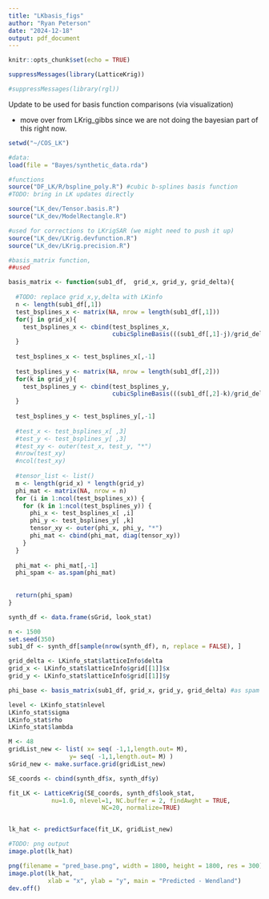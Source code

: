 ---
title: "LKbasis_figs"
author: "Ryan Peterson"
date: "2024-12-18"
output: pdf_document
---

```{r setup, include=FALSE}
knitr::opts_chunk$set(echo = TRUE)
```



```{r}
suppressMessages(library(LatticeKrig))

#suppressMessages(library(rgl))
```

Update to be used for basis function comparisons (via visualization)

- move over from LKrig_gibbs since we are not doing the bayesian part of this right now.

```{r}
setwd("~/COS_LK")

#data:
load(file = "Bayes/synthetic_data.rda") 

#functions
source("DF_LK/R/bspline_poly.R") #cubic b-splines basis function
#TODO: bring in LK updates directly

source("LK_dev/Tensor.basis.R")
source("LK_dev/ModelRectangle.R")

#used for corrections to LKrigSAR (we might need to push it up)
source("LK_dev/LKrig.devfunction.R")
source("LK_dev/LKrig.precision.R")
```



```{r new_functions}

#basis_matrix function,
##used

basis_matrix <- function(sub1_df,  grid_x, grid_y, grid_delta){
  
  #TODO: replace grid_x,y,delta with LKinfo
  n <- length(sub1_df[,1])
  test_bsplines_x <- matrix(NA, nrow = length(sub1_df[,1]))
  for(j in grid_x){
    test_bsplines_x <- cbind(test_bsplines_x,
                             cubicSplineBasis(((sub1_df[,1]-j)/grid_delta)))
  }
  
  test_bsplines_x <- test_bsplines_x[,-1]
  
  test_bsplines_y <- matrix(NA, nrow = length(sub1_df[,2]))
  for(k in grid_y){
    test_bsplines_y <- cbind(test_bsplines_y,
                             cubicSplineBasis(((sub1_df[,2]-k)/grid_delta)))
  }
  
  test_bsplines_y <- test_bsplines_y[,-1]
  
  #test_x <- test_bsplines_x[ ,3]
  #test_y <- test_bsplines_y[ ,3]
  #test_xy <- outer(test_x, test_y, "*")
  #nrow(test_xy)
  #ncol(test_xy)
  
  #tensor_list <- list()
  m <- length(grid_x) * length(grid_y)
  phi_mat <- matrix(NA, nrow = n)
  for (i in 1:ncol(test_bsplines_x)) {
    for (k in 1:ncol(test_bsplines_y)) {
      phi_x <- test_bsplines_x[ ,i]
      phi_y <- test_bsplines_y[ ,k]
      tensor_xy <- outer(phi_x, phi_y, "*")
      phi_mat <- cbind(phi_mat, diag(tensor_xy))
    }
  }
  
  phi_mat <- phi_mat[,-1]
  phi_spam <- as.spam(phi_mat)
  
  
  return(phi_spam)
}

```

```{r}
synth_df <- data.frame(sGrid, look_stat)

n <- 1500
set.seed(350)
sub1_df <- synth_df[sample(nrow(synth_df), n, replace = FALSE), ]
```

```{r}
grid_delta <- LKinfo_stat$latticeInfo$delta
grid_x <- LKinfo_stat$latticeInfo$grid[[1]]$x
grid_y <- LKinfo_stat$latticeInfo$grid[[1]]$y

phi_base <- basis_matrix(sub1_df, grid_x, grid_y, grid_delta) #as spam

level <- LKinfo_stat$nlevel 
LKinfo_stat$sigma
LKinfo_stat$rho
LKinfo_stat$lambda
```

```{r}
M <- 48
gridList_new <- list( x= seq( -1,1,length.out= M),
                 y= seq( -1,1,length.out= M) )
sGrid_new <- make.surface.grid(gridList_new)

SE_coords <- cbind(synth_df$x, synth_df$y)

fit_LK <- LatticeKrig(SE_coords, synth_df$look_stat,
            nu=1.0, nlevel=1, NC.buffer = 2, findAwght = TRUE,
                          NC=20, normalize=TRUE)


lk_hat <- predictSurface(fit_LK, gridList_new)

#TODO: png output
image.plot(lk_hat)

png(filename = "pred_base.png", width = 1800, height = 1800, res = 300)
image.plot(lk_hat, 
           xlab = "x", ylab = "y", main = "Predicted - Wendland")
dev.off()
```


